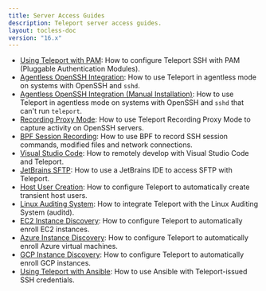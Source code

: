 ```yaml
---
title: Server Access Guides
description: Teleport server access guides.
layout: tocless-doc
version: "16.x"
---
```


- [Using Teleport with PAM](/docs/ver/16.x/server-access/guides/ssh-pam): How to configure Teleport SSH with PAM (Pluggable Authentication Modules).
- [Agentless OpenSSH Integration](/docs/ver/16.x/server-access/openssh/openssh): How to use Teleport in agentless mode on systems with OpenSSH and `sshd`.
- [Agentless OpenSSH Integration (Manual Installation)](/docs/ver/16.x/server-access/openssh/openssh-manual-install): How to use Teleport in agentless mode
  on systems with OpenSSH and `sshd` that can't run `teleport`.
- [Recording Proxy Mode](/docs/ver/16.x/server-access/guides/recording-proxy-mode): How to use Teleport Recording Proxy Mode to capture activity on OpenSSH servers.
- [BPF Session Recording](/docs/ver/16.x/server-access/guides/bpf-session-recording): How to use BPF to record SSH session commands, modified files and network connections.
- [Visual Studio Code](/docs/ver/16.x/server-access/guides/vscode): How to remotely develop with Visual Studio Code and Teleport.
- [JetBrains SFTP](/docs/ver/16.x/server-access/guides/jetbrains-sftp): How to use a JetBrains IDE to access SFTP with Teleport.
- [Host User Creation](/docs/ver/16.x/server-access/guides/host-user-creation): How to configure Teleport to automatically create transient host users.
- [Linux Auditing System](/docs/ver/16.x/server-access/guides/auditd): How to integrate Teleport with the Linux Auditing System (auditd).
- [EC2 Instance Discovery](/docs/ver/16.x/server-access/guides/ec2-discovery): How to configure Teleport to automatically enroll EC2 instances.
- [Azure Instance Discovery](/docs/ver/16.x/server-access/guides/azure-discovery): How to configure Teleport to automatically enroll Azure virtual machines.
- [GCP Instance Discovery](/docs/ver/16.x/server-access/guides/gcp-discovery): How to configure Teleport to automatically enroll GCP instances.
- [Using Teleport with Ansible](/docs/ver/16.x/server-access/guides/ansible): How to use Ansible with
  Teleport-issued SSH credentials.

